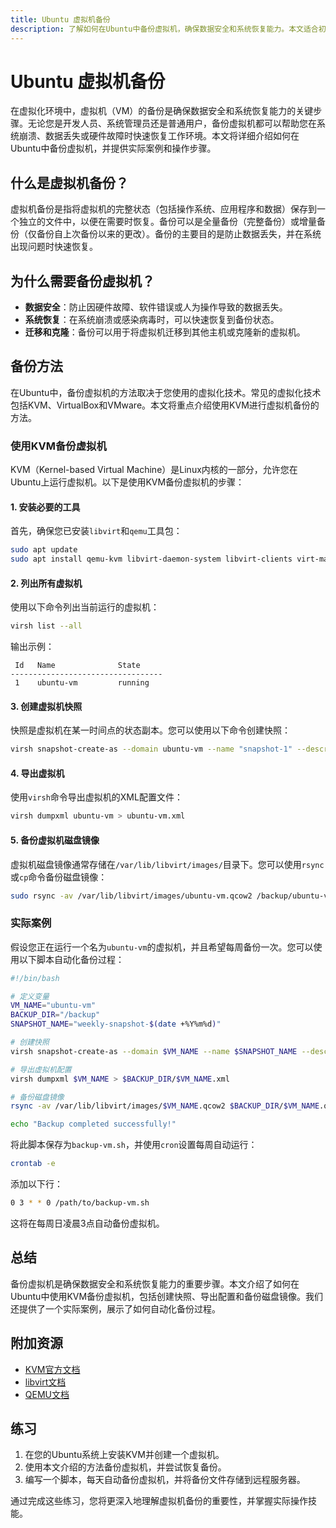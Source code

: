 ```yaml
---
title: Ubuntu 虚拟机备份
description: 了解如何在Ubuntu中备份虚拟机，确保数据安全和系统恢复能力。本文适合初学者，涵盖基本概念、操作步骤和实际案例。
---
```


# Ubuntu 虚拟机备份

在虚拟化环境中，虚拟机（VM）的备份是确保数据安全和系统恢复能力的关键步骤。无论您是开发人员、系统管理员还是普通用户，备份虚拟机都可以帮助您在系统崩溃、数据丢失或硬件故障时快速恢复工作环境。本文将详细介绍如何在Ubuntu中备份虚拟机，并提供实际案例和操作步骤。

## 什么是虚拟机备份？

虚拟机备份是指将虚拟机的完整状态（包括操作系统、应用程序和数据）保存到一个独立的文件中，以便在需要时恢复。备份可以是全量备份（完整备份）或增量备份（仅备份自上次备份以来的更改）。备份的主要目的是防止数据丢失，并在系统出现问题时快速恢复。

## 为什么需要备份虚拟机？

- **数据安全**：防止因硬件故障、软件错误或人为操作导致的数据丢失。
- **系统恢复**：在系统崩溃或感染病毒时，可以快速恢复到备份状态。
- **迁移和克隆**：备份可以用于将虚拟机迁移到其他主机或克隆新的虚拟机。

## 备份方法

在Ubuntu中，备份虚拟机的方法取决于您使用的虚拟化技术。常见的虚拟化技术包括KVM、VirtualBox和VMware。本文将重点介绍使用KVM进行虚拟机备份的方法。

### 使用KVM备份虚拟机

KVM（Kernel-based Virtual Machine）是Linux内核的一部分，允许您在Ubuntu上运行虚拟机。以下是使用KVM备份虚拟机的步骤：

#### 1. 安装必要的工具

首先，确保您已安装`libvirt`和`qemu`工具包：

```bash
sudo apt update
sudo apt install qemu-kvm libvirt-daemon-system libvirt-clients virt-manager
```

#### 2. 列出所有虚拟机

使用以下命令列出当前运行的虚拟机：

```bash
virsh list --all
```

输出示例：

```
 Id   Name              State
----------------------------------
 1    ubuntu-vm         running
```

#### 3. 创建虚拟机快照

快照是虚拟机在某一时间点的状态副本。您可以使用以下命令创建快照：

```bash
virsh snapshot-create-as --domain ubuntu-vm --name "snapshot-1" --description "First backup snapshot"
```

#### 4. 导出虚拟机

使用`virsh`命令导出虚拟机的XML配置文件：

```bash
virsh dumpxml ubuntu-vm > ubuntu-vm.xml
```

#### 5. 备份虚拟机磁盘镜像

虚拟机磁盘镜像通常存储在`/var/lib/libvirt/images/`目录下。您可以使用`rsync`或`cp`命令备份磁盘镜像：

```bash
sudo rsync -av /var/lib/libvirt/images/ubuntu-vm.qcow2 /backup/ubuntu-vm.qcow2
```

### 实际案例

假设您正在运行一个名为`ubuntu-vm`的虚拟机，并且希望每周备份一次。您可以使用以下脚本自动化备份过程：

```bash
#!/bin/bash

# 定义变量
VM_NAME="ubuntu-vm"
BACKUP_DIR="/backup"
SNAPSHOT_NAME="weekly-snapshot-$(date +%Y%m%d)"

# 创建快照
virsh snapshot-create-as --domain $VM_NAME --name $SNAPSHOT_NAME --description "Weekly backup snapshot"

# 导出虚拟机配置
virsh dumpxml $VM_NAME > $BACKUP_DIR/$VM_NAME.xml

# 备份磁盘镜像
rsync -av /var/lib/libvirt/images/$VM_NAME.qcow2 $BACKUP_DIR/$VM_NAME.qcow2

echo "Backup completed successfully!"
```

将此脚本保存为`backup-vm.sh`，并使用`cron`设置每周自动运行：

```bash
crontab -e
```

添加以下行：

```bash
0 3 * * 0 /path/to/backup-vm.sh
```

这将在每周日凌晨3点自动备份虚拟机。

## 总结

备份虚拟机是确保数据安全和系统恢复能力的重要步骤。本文介绍了如何在Ubuntu中使用KVM备份虚拟机，包括创建快照、导出配置和备份磁盘镜像。我们还提供了一个实际案例，展示了如何自动化备份过程。

## 附加资源

- [KVM官方文档](https://www.linux-kvm.org/page/Main_Page)
- [libvirt文档](https://libvirt.org/docs.html)
- [QEMU文档](https://www.qemu.org/docs/master/)

## 练习

1. 在您的Ubuntu系统上安装KVM并创建一个虚拟机。
2. 使用本文介绍的方法备份虚拟机，并尝试恢复备份。
3. 编写一个脚本，每天自动备份虚拟机，并将备份文件存储到远程服务器。

通过完成这些练习，您将更深入地理解虚拟机备份的重要性，并掌握实际操作技能。